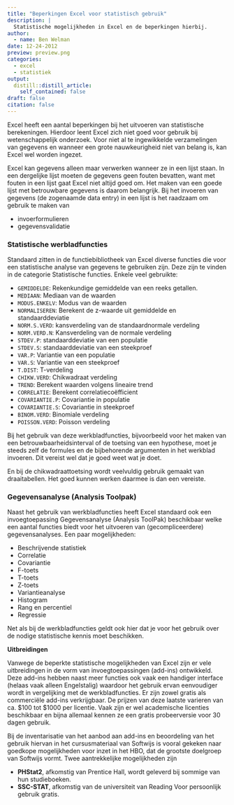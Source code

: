 ```yaml
---
title: "Beperkingen Excel voor statistisch gebruik"
description: |
  Statistische mogelijkheden in Excel en de beperkingen hierbij.
author:
  - name: Ben Welman
date: 12-24-2012
preview: preview.png
categories:
  - excel
  - statistiek
output:
  distill::distill_article:
    self_contained: false
draft: false
citation: false
---
```


Excel heeft een aantal beperkingen bij het uitvoeren van statistische berekeningen. Hierdoor leent Excel zich niet goed voor gebruik bij wetenschappelijk onderzoek. Voor niet al te ingewikkelde verzamelingen van gegevens en wanneer een grote nauwkeurigheid niet van belang is, kan Excel wel worden ingezet.

Excel kan gegevens alleen maar verwerken wanneer ze in een lijst staan. In een dergelijke lijst moeten de gegevens geen fouten bevatten, want met fouten in een lijst gaat Excel niet altijd goed om. Het maken van een goede lijst met betrouwbare gegevens is daarom belangrijk. Bij het invoeren van gegevens (de zogenaamde data entry) in een lijst is het raadzaam om gebruik te maken van

-  invoerformulieren
-  gegevensvalidatie

### Statistische werbladfuncties

Standaard zitten in de functiebibliotheek van Excel diverse functies die voor een statistische analyse van gegevens te gebruiken zijn. Deze zijn te vinden in de categorie Statistische functies. Enkele veel gebruikte:

-  `GEMIDDELDE`: Rekenkundige gemiddelde van een reeks getallen.
-  `MEDIAAN`: Mediaan van de waarden
-  `MODUS.ENKELV`: Modus van de waarden
-  `NORMALISEREN`: Berekent de z-waarde uit gemiddelde en standaarddeviatie
-  `NORM.S.VERD`: kansverdeling van de standaardnormale verdeling
-  `NORM.VERD.N`: Kansverdeling van de normale verdeling
-  `STDEV.P`: standaarddeviatie van een populatie
-  `STDEV.S`: standaarddeviatie van een steekproef
-  `VAR.P`: Variantie van een populatie
-  `VAR.S`: Variantie van een steekproef
-  `T.DIST`: T-verdeling
-  `CHIKW.VERD`: Chikwadraat verdeling
-  `TREND`: Berekent waarden volgens lineaire trend
-  `CORRELATIE`: Berekent correlatiecoëfficient
-  `COVARIANTIE.P`: Covariantie in populatie
-  `COVARIANTIE.S`: Covariantie in steekproef
-  `BINOM.VERD`: Binomiale verdeling
-  `POISSON.VERD`: Poisson verdeling

Bij het gebruik van deze werkbladfuncties, bijvoorbeeld voor het maken van een betrouwbaarheidsinterval of de toetsing van een hypothese, moet je steeds zelf de formules en de bijbehorende argumenten in het werkblad invoeren. Dit vereist wel dat je goed weet wat je doet.

En bij de chikwadraattoetsing wordt veelvuldig gebruik gemaakt van draaitabellen. Het goed kunnen werken daarmee is dan een vereiste.

### Gegevensanalyse (Analysis Toolpak)

Naast het gebruik van werkbladfuncties heeft Excel standaard ook een invoegtoepassing Gegevensanalyse (Analysis ToolPak) beschikbaar welke een aantal functies biedt voor het uitvoeren van (gecompliceerdere) gegevensanalyses. Een paar mogelijkheden:

-  Beschrijvende statistiek
-  Correlatie
-  Covariantie
-  F-toets
-  T-toets
-  Z-toets
-  Variantieanalyse
-  Histogram
-  Rang en percentiel
-  Regressie

Net als bij de werkbladfuncties geldt ook hier dat je voor het gebruik over de nodige statistische kennis moet beschikken.

**Uitbreidingen**

Vanwege de beperkte statistische mogelijkheden van Excel zijn er vele uitbreidingen in de vorm van invoegtoepassingen (add-ins) ontwikkeld. Deze add-ins hebben naast meer functies ook vaak een handiger interface (helaas vaak alleen Engelstalig) waardoor het gebruik ervan eenvoudiger wordt in vergelijking met de werkbladfuncties. Er zijn zowel gratis als commerciële add-ins verkrijgbaar. De prijzen van deze laatste varieren van ca. \$100 tot \$1000 per licentie. Vaak zijn er wel academische licenties beschikbaar en bijna allemaal kennen ze een gratis probeerversie voor 30 dagen gebruik.

Bij de inventarisatie van het aanbod aan add-ins en beoordeling van het gebruik hiervan in het cursusmateriaal van Softwijs is vooral gekeken naar goedkope mogelijkheden voor inzet in het HBO, dat de grootste doelgroep van Softwijs vormt. Twee aantrekkelijke mogelijkheden zijn

+ **PHStat2**, afkomstig van Prentice Hall, wordt geleverd bij sommige van hun studieboeken.
+ **SSC-STAT**, afkomstig van de universiteit van Reading Voor persoonlijk gebruik gratis.
